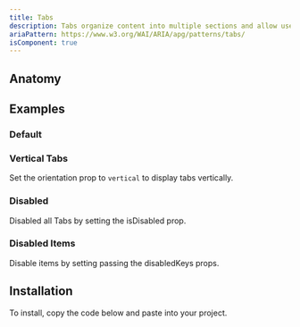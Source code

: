 ```yaml
---
title: Tabs
description: Tabs organize content into multiple sections and allow users to navigate between them.
ariaPattern: https://www.w3.org/WAI/ARIA/apg/patterns/tabs/
isComponent: true
---
```


## Anatomy

<Anatomy source="tabs" />

## Examples

### Default

<ComponentExample name="tabs" story="default" />

### Vertical Tabs

Set the orientation prop to `vertical` to display tabs vertically.

<ComponentExample name="tabs" story="vertical" />

### Disabled

Disabled all Tabs by setting the isDisabled prop.

<ComponentExample name="tabs" story="disabled" />

### Disabled Items

Disable items by setting passing the disabledKeys props.

<ComponentExample name="tabs" story="disabled-keys" />

## Installation

To install, copy the code below and paste into your project.

<ComponentSource src="../../packages/ui/src/tabs.tsx" />
